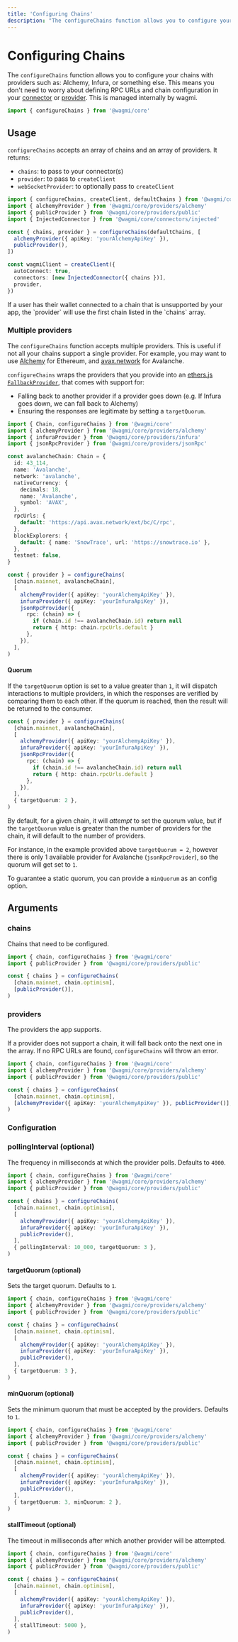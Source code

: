 ```yaml
---
title: 'Configuring Chains'
description: "The configureChains function allows you to configure your chains with providers such as: Alchemy, Infura, or something else. This means you don't need to worry about defining RPC URLs and chain configuration in your connector or provider. This is managed internally by wagmi."
---
```



# Configuring Chains

The `configureChains` function allows you to configure your chains with providers such as: Alchemy, Infura, or something else. This means you don't need to worry about defining RPC URLs and chain configuration in your [connector](/core/connectors/walletconnect#options) or [provider](/core/client#provider-optional). This is managed internally by wagmi.

```ts
import { configureChains } from '@wagmi/core'
```

## Usage

`configureChains` accepts an array of chains and an array of providers. It returns:

- `chains`: to pass to your connector(s)
- `provider`: to pass to `createClient`
- `webSocketProvider`: to optionally pass to `createClient`

```ts
import { configureChains, createClient, defaultChains } from '@wagmi/core'
import { alchemyProvider } from '@wagmi/core/providers/alchemy'
import { publicProvider } from '@wagmi/core/providers/public'
import { InjectedConnector } from '@wagmi/core/connectors/injected'

const { chains, provider } = configureChains(defaultChains, [
  alchemyProvider({ apiKey: 'yourAlchemyApiKey' }),
  publicProvider(),
])

const wagmiClient = createClient({
  autoConnect: true,
  connectors: [new InjectedConnector({ chains })],
  provider,
})
```

<Callout type="warning">
  If a user has their wallet connected to a chain that is unsupported by your
  app, the `provider` will use the first chain listed in the `chains` array.
</Callout>

### Multiple providers

The `configureChains` function accepts multiple providers. This is useful if not all your chains support a single provider. For example, you may want to use [Alchemy](https://alchemy.com) for Ethereum, and [avax.network](https://avax.network) for Avalanche.

`configureChains` wraps the providers that you provide into an [ethers.js `FallbackProvider`](https://docs.ethers.io/v5/api/providers/other/#FallbackProvider), that comes with support for:

- Falling back to another provider if a provider goes down (e.g. If Infura goes down, we can fall back to Alchemy)
- Ensuring the responses are legitimate by setting a `targetQuorum`.

```ts
import { Chain, configureChains } from '@wagmi/core'
import { alchemyProvider } from '@wagmi/core/providers/alchemy'
import { infuraProvider } from '@wagmi/core/providers/infura'
import { jsonRpcProvider } from '@wagmi/core/providers/jsonRpc'

const avalancheChain: Chain = {
  id: 43_114,
  name: 'Avalanche',
  network: 'avalanche',
  nativeCurrency: {
    decimals: 18,
    name: 'Avalanche',
    symbol: 'AVAX',
  },
  rpcUrls: {
    default: 'https://api.avax.network/ext/bc/C/rpc',
  },
  blockExplorers: {
    default: { name: 'SnowTrace', url: 'https://snowtrace.io' },
  },
  testnet: false,
}

const { provider } = configureChains(
  [chain.mainnet, avalancheChain],
  [
    alchemyProvider({ apiKey: 'yourAlchemyApiKey' }),
    infuraProvider({ apiKey: 'yourInfuraApiKey' }),
    jsonRpcProvider({
      rpc: (chain) => {
        if (chain.id !== avalancheChain.id) return null
        return { http: chain.rpcUrls.default }
      },
    }),
  ],
)
```

#### Quorum

If the `targetQuorum` option is set to a value greater than `1`, it will dispatch interactions to multiple providers, in which the responses are verified by comparing them to each other. If the quorum is reached, then the result will be returned to the consumer.

```ts
const { provider } = configureChains(
  [chain.mainnet, avalancheChain],
  [
    alchemyProvider({ apiKey: 'yourAlchemyApiKey' }),
    infuraProvider({ apiKey: 'yourInfuraApiKey' }),
    jsonRpcProvider({
      rpc: (chain) => {
        if (chain.id !== avalancheChain.id) return null
        return { http: chain.rpcUrls.default }
      },
    }),
  ],
  { targetQuorum: 2 },
)
```

By default, for a given chain, it will _attempt_ to set the quorum value, but if the `targetQuorum` value is greater than the number of providers for the chain, it will default to the number of providers.

For instance, in the example provided above `targetQuorum = 2`, however there is only 1 available provider for Avalanche (`jsonRpcProvider`), so the quorum will get set to `1`.

To guarantee a static quorum, you can provide a `minQuorum` as an config option.

## Arguments

### chains

Chains that need to be configured.

```ts {5}
import { chain, configureChains } from '@wagmi/core'
import { publicProvider } from '@wagmi/core/providers/public'

const { chains } = configureChains(
  [chain.mainnet, chain.optimism],
  [publicProvider()],
)
```

### providers

The providers the app supports.

If a provider does not support a chain, it will fall back onto the next one in the array. If no RPC URLs are found, `configureChains` will throw an error.

```ts {7}
import { chain, configureChains } from '@wagmi/core'
import { alchemyProvider } from '@wagmi/core/providers/alchemy'
import { publicProvider } from '@wagmi/core/providers/public'

const { chains } = configureChains(
  [chain.mainnet, chain.optimism],
  [alchemyProvider({ apiKey: 'yourAlchemyApiKey' }), publicProvider()],
)
```

### Configuration

### pollingInterval (optional)

The frequency in milliseconds at which the provider polls. Defaults to `4000`.

```ts {12}
import { chain, configureChains } from '@wagmi/core'
import { alchemyProvider } from '@wagmi/core/providers/alchemy'
import { publicProvider } from '@wagmi/core/providers/public'

const { chains } = configureChains(
  [chain.mainnet, chain.optimism],
  [
    alchemyProvider({ apiKey: 'yourAlchemyApiKey' }),
    infuraProvider({ apiKey: 'yourInfuraApiKey' }),
    publicProvider(),
  ],
  { pollingInterval: 10_000, targetQuorum: 3 },
)
```

#### targetQuorum (optional)

Sets the target quorum. Defaults to `1`.

```ts {12}
import { chain, configureChains } from '@wagmi/core'
import { alchemyProvider } from '@wagmi/core/providers/alchemy'
import { publicProvider } from '@wagmi/core/providers/public'

const { chains } = configureChains(
  [chain.mainnet, chain.optimism],
  [
    alchemyProvider({ apiKey: 'yourAlchemyApiKey' }),
    infuraProvider({ apiKey: 'yourInfuraApiKey' }),
    publicProvider(),
  ],
  { targetQuorum: 3 },
)
```

#### minQuorum (optional)

Sets the minimum quorum that must be accepted by the providers. Defaults to `1`.

```ts {12}
import { chain, configureChains } from '@wagmi/core'
import { alchemyProvider } from '@wagmi/core/providers/alchemy'
import { publicProvider } from '@wagmi/core/providers/public'

const { chains } = configureChains(
  [chain.mainnet, chain.optimism],
  [
    alchemyProvider({ apiKey: 'yourAlchemyApiKey' }),
    infuraProvider({ apiKey: 'yourInfuraApiKey' }),
    publicProvider(),
  ],
  { targetQuorum: 3, minQuorum: 2 },
)
```

#### stallTimeout (optional)

The timeout in milliseconds after which another provider will be attempted.

```ts {12}
import { chain, configureChains } from '@wagmi/core'
import { alchemyProvider } from '@wagmi/core/providers/alchemy'
import { publicProvider } from '@wagmi/core/providers/public'

const { chains } = configureChains(
  [chain.mainnet, chain.optimism],
  [
    alchemyProvider({ apiKey: 'yourAlchemyApiKey' }),
    infuraProvider({ apiKey: 'yourInfuraApiKey' }),
    publicProvider(),
  ],
  { stallTimeout: 5000 },
)
```
